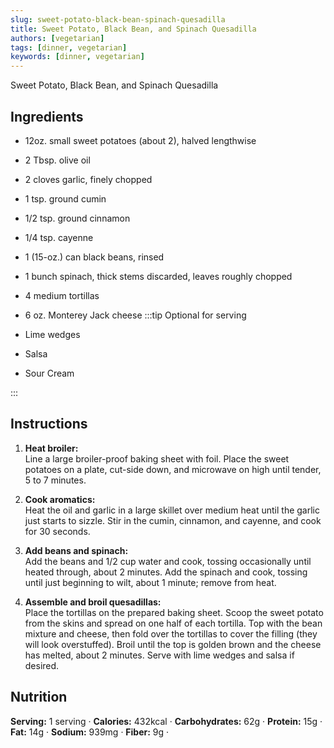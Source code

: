 ```yaml
---
slug: sweet-potato-black-bean-spinach-quesadilla
title: Sweet Potato, Black Bean, and Spinach Quesadilla 
authors: [vegetarian]
tags: [dinner, vegetarian]
keywords: [dinner, vegetarian]
---
```


Sweet Potato, Black Bean, and Spinach Quesadilla
<!-- <img src="/img/chicken-and-orzo-skillet.jpg" alt="Creamy Chicken And Orzo Skillet Picture" width="800" height="670" /> -->

<!-- truncate -->


## Ingredients
- 12oz. small sweet potatoes (about 2), halved lengthwise
- 2 Tbsp. olive oil
- 2 cloves garlic, finely chopped
- 1 tsp. ground cumin
- 1/2 tsp. ground cinnamon
- 1/4 tsp. cayenne
- 1 (15-oz.) can black beans, rinsed
- 1 bunch spinach, thick stems discarded, leaves roughly chopped
- 4 medium tortillas
- 6 oz. Monterey Jack cheese
:::tip Optional for serving

- Lime wedges
- Salsa
- Sour Cream

:::

## Instructions 
1. **Heat broiler:**  
Line a large broiler-proof baking sheet with foil. Place the sweet potatoes on a plate, cut-side down, and microwave on high until tender, 5 to 7 minutes.

2. **Cook aromatics:**  
Heat the oil and garlic in a large skillet over medium heat until the garlic just starts to sizzle. Stir in the cumin, cinnamon, and cayenne, and cook for 30 seconds.

3. **Add beans and spinach:**  
Add the beans and 1/2 cup water and cook, tossing occasionally until heated through, about 2 minutes. Add the spinach and cook, tossing until just beginning to wilt, about 1 minute; remove from heat.

4. **Assemble and broil quesadillas:**  
Place the tortillas on the prepared baking sheet. Scoop the sweet potato from the skins and spread on one half of each tortilla. Top with the bean mixture and cheese, then fold over the tortillas to cover the filling (they will look overstuffed). Broil until the top is golden brown and the cheese has melted, about 2 minutes. Serve with lime wedges and salsa if desired.


## Nutrition
**Serving:** 1 serving · 
**Calories:** 432kcal · 
**Carbohydrates:** 62g · 
**Protein:** 15g · 
**Fat:** 14g · 
**Sodium:** 939mg · 
**Fiber:** 9g · 